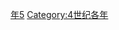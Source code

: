 {{Catnav|頁面分類|历史|歷史時代|年|4世纪各年}}

{{Commons category|315}}

[[Category:310年代|年5]]
[[Category:4世纪各年|Category:4世纪各年]]